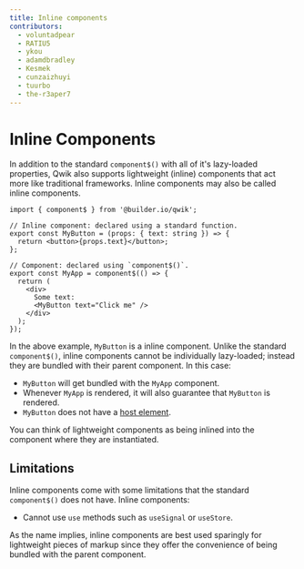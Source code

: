 ```yaml
---
title: Inline components
contributors:
  - voluntadpear
  - RATIU5
  - ykou
  - adamdbradley
  - Kesmek
  - cunzaizhuyi
  - tuurbo
  - the-r3aper7
---
```


# Inline Components

In addition to the standard `component$()` with all of it's lazy-loaded
properties, Qwik also supports lightweight (inline) components that act more
like traditional frameworks. Inline components may also be called inline
components.

```tsx
import { component$ } from '@builder.io/qwik';

// Inline component: declared using a standard function.
export const MyButton = (props: { text: string }) => {
  return <button>{props.text}</button>;
};

// Component: declared using `component$()`.
export const MyApp = component$(() => {
  return (
    <div>
      Some text:
      <MyButton text="Click me" />
    </div>
  );
});
```

In the above example, `MyButton` is a inline component.
Unlike the standard `component$()`, inline components cannot be individually
lazy-loaded; instead they are bundled with their parent component. In this case:

- `MyButton` will get bundled with the `MyApp` component.
- Whenever `MyApp` is rendered, it will also guarantee that `MyButton` is
  rendered.
- `MyButton` does not have a [host element](/integrations/react/index.mdx#host-element).

You can think of lightweight components as being inlined into the component where they are instantiated.

## Limitations

Inline components come with some limitations that the standard `component$()`
does not have. Inline components:

- Cannot use `use` methods such as `useSignal` or `useStore`.

As the name implies, inline components are best used sparingly for
lightweight pieces of markup since they offer the convenience of being
bundled with the parent component.
